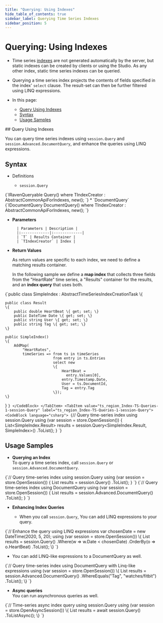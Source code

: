 ```yaml
---
title: "Querying: Using Indexes"
hide_table_of_contents: true
sidebar_label: Querying Time Series Indexes
sidebar_position: 5
---
```



# Querying: Using Indexes
<Admonition type="note" title="Note">

* Time series [indexes](../../../document-extensions/timeseries/indexing.mdx) 
  are not generated automatically by the server, but static 
  indexes can be created by clients or using the Studio. As any other index, static 
  time series indexes can be queried.  
  
* Querying a time series index projects the contents of fields specified 
  in the index' `select` clause. The result-set can then be further filtered 
  using LINQ expressions.  
  
* In this page:  
  * [Query Using Indexes](../../../document-extensions/timeseries/querying/using-indexes.mdx#indexed-queries)  
  * [Syntax](../../../document-extensions/timeseries/querying/using-indexes.mdx#syntax)  
  * [Usage Samples](../../../document-extensions/timeseries/querying/using-indexes.mdx#usage-samples)  

</Admonition>
## Query Using Indexes

You can query time series indexes using `session.Query` and 
`session.Advanced.DocumentQuery`, and enhance the queries 
using LINQ expressions.  



## Syntax

* Definitions  
   
   * `session.Query`  
<TabItem value="json" label="json">
<CodeBlock language="json">
{`IRavenQueryable<T> Query<T, TIndexCreator>() where TIndexCreator 
: AbstractCommonApiForIndexes, new();
`}
</CodeBlock>
</TabItem>
   * `DocumentQuery`  
<TabItem value="json" label="json">
<CodeBlock language="json">
{`IDocumentQuery<T> DocumentQuery<T, TIndexCreator>() where TIndexCreator 
: AbstractCommonApiForIndexes, new();
`}
</CodeBlock>
</TabItem>

* **Parameters** 

        | Parameters | Description |
        |:-------------|:-------------|
        | `T` | Results Container |
        | `TIndexCreator` | Index |

* **Return Values**  

    As return values are specific to each index, we need to define 
    a matching results container.  

    In the following sample we define a **map index** that collects three fields from the "HeartRate" 
    time series, a "Results" container for the results, and an **index query** that uses both.
<TabItem value="ts_region_Index-TS-Queries-6-Index-Definition-And-Results-Class" label="ts_region_Index-TS-Queries-6-Index-Definition-And-Results-Class">
<CodeBlock language="csharp">
{`public class SimpleIndex : AbstractTimeSeriesIndexCreationTask<Employee>
\{

    public class Result
    \{
        public double HeartBeat \{ get; set; \}
        public DateTime Date \{ get; set; \}
        public string User \{ get; set; \}
        public string Tag \{ get; set; \}
    \}

    public SimpleIndex()
    \{
        AddMap(
            "HeartRates",
            timeSeries => from ts in timeSeries
                          from entry in ts.Entries
                          select new
                          \{
                              HeartBeat =
                                entry.Values[0],
                              entry.Timestamp.Date,
                              User = ts.DocumentId,
                              Tag = entry.Tag
                          \});
    \}
\}
`}
</CodeBlock>
</TabItem>
<TabItem value="ts_region_Index-TS-Queries-1-session-Query" label="ts_region_Index-TS-Queries-1-session-Query">
<CodeBlock language="csharp">
{`// Query time-series index using session.Query
using (var session = store.OpenSession())
\{
    List<SimpleIndex.Result> results =
        session.Query<SimpleIndex.Result, SimpleIndex>()
        .ToList();
\}
`}
</CodeBlock>
</TabItem>



## Usage Samples

* **Querying an Index**  
  To query a time series index, call `session.Query` or `session.Advanced.DocumentQuery`.  
<Tabs groupId='languageSyntax'>
<TabItem value="session.Query" label="session.Query">
<CodeBlock language="csharp">
{`// Query time-series index using session.Query
using (var session = store.OpenSession())
{
    List<SimpleIndex.Result> results = 
        session.Query<SimpleIndex.Result, SimpleIndex>()
        .ToList();
}
`}
</CodeBlock>
</TabItem>
<TabItem value="DocumentQuery" label="DocumentQuery">
<CodeBlock language="csharp">
{`// Query time-series index using DocumentQuery
using (var session = store.OpenSession())
{
    List<SimpleIndex.Result> results = 
        session.Advanced.DocumentQuery<SimpleIndex.Result, SimpleIndex>()
        .ToList();
}
`}
</CodeBlock>
</TabItem>
   </Tabs>


* **Enhancing Index Queries**  

   * When you call `session.Query`, You can add LINQ expressions to your query.  
<TabItem value="ts_region_Index-TS-Queries-2-session-Query-with-Linq" label="ts_region_Index-TS-Queries-2-session-Query-with-Linq">
<CodeBlock language="csharp">
{`// Enhance the query using LINQ expressions
var chosenDate = new DateTime(2020, 5, 20);
using (var session = store.OpenSession())
\{
    List<SimpleIndex.Result> results =
        session.Query<SimpleIndex.Result, SimpleIndex>()
        .Where(w => w.Date < chosenDate)
        .OrderBy(o => o.HeartBeat)
        .ToList();
\}
`}
</CodeBlock>
</TabItem>

   * You can add LINQ-like expressions to a DocumentQuery as well.  
<TabItem value="ts_region_Index-TS-Queries-4-DocumentQuery-with-Linq" label="ts_region_Index-TS-Queries-4-DocumentQuery-with-Linq">
<CodeBlock language="csharp">
{`// Query time-series index using DocumentQuery with Linq-like expressions
using (var session = store.OpenSession())
\{
    List<SimpleIndex.Result> results =
        session.Advanced.DocumentQuery<SimpleIndex.Result, SimpleIndex>()
        .WhereEquals("Tag", "watches/fitbit")
        .ToList();
\}
`}
</CodeBlock>
</TabItem>

* **Async queries**  
  You can run asynchronous queries as well.
<TabItem value="ts_region_Index-TS-Queries-5-session-Query-Async" label="ts_region_Index-TS-Queries-5-session-Query-Async">
<CodeBlock language="csharp">
{`// Time-series async index query using session.Query
using (var session = store.OpenAsyncSession())
\{
    List<SimpleIndex.Result> results =
        await session.Query<SimpleIndex.Result, SimpleIndex>()
        .ToListAsync();
\}
`}
</CodeBlock>
</TabItem>



